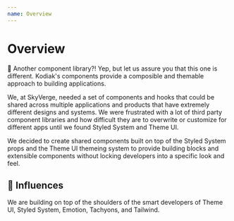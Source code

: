 ```yaml
---
name: Overview
---
```


# Overview

👋 Another component library?! Yep, but let us assure you that this one is different. Kodiak's
components provide a composible and themable approach to building applications.

We, at SkyVerge, needed a set of components and hooks that could be shared across multiple applications and products that have extremely
different designs and systems. We were frustrated with a lot of third party component libraries and how difficult they are to
overwrite or customize for different apps until we found Styled System and Theme UI.

We decided to create shared components built on top of the Styled System props and the Theme UI themeing system to provide
building blocks and extensible components without locking developers into a specific look and feel.

## 🙏 Influences

We are building on top of the shoulders of the smart developers of Theme UI, Styled System, Emotion, Tachyons, and Tailwind.
